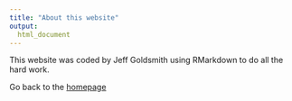 ```yaml
---
title: "About this website"
output: 
  html_document
---
```


This website was coded by Jeff Goldsmith using RMarkdown to do all the hard work. 

Go back to the [homepage](index.html)